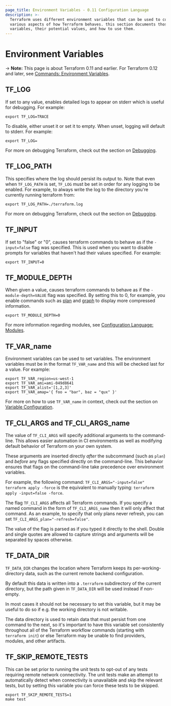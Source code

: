 ```yaml
---
page_title: Environment Variables - 0.11 Configuration Language
description: >-
  Terraform uses different environment variables that can be used to configure
  various aspects of how Terraform behaves. this section documents those
  variables, their potential values, and how to use them.
---
```


# Environment Variables

-> **Note:** This page is about Terraform 0.11 and earlier. For Terraform 0.12
and later, see
[Commands: Environment Variables](/cli/config/environment-variables).

## TF_LOG

If set to any value, enables detailed logs to appear on stderr which is useful for debugging. For example:

```shell
export TF_LOG=TRACE
```

To disable, either unset it or set it to empty. When unset, logging will default to stderr. For example:

```shell
export TF_LOG=
```

For more on debugging Terraform, check out the section on [Debugging](/internals/debugging).

## TF_LOG_PATH

This specifies where the log should persist its output to. Note that even when `TF_LOG_PATH` is set, `TF_LOG` must be set in order for any logging to be enabled. For example, to always write the log to the directory you're currently running terraform from:

```shell
export TF_LOG_PATH=./terraform.log
```

For more on debugging Terraform, check out the section on [Debugging](/internals/debugging).

## TF_INPUT

If set to "false" or "0", causes terraform commands to behave as if the `-input=false` flag was specified. This is used when you want to disable prompts for variables that haven't had their values specified. For example:

```shell
export TF_INPUT=0
```

## TF_MODULE_DEPTH

When given a value, causes terraform commands to behave as if the `-module-depth=VALUE` flag was specified. By setting this to 0, for example, you enable commands such as [plan](/cli/commands/plan) and [graph](/cli/commands/graph) to display more compressed information.

```shell
export TF_MODULE_DEPTH=0
```

For more information regarding modules, see [Configuration Language: Modules](/configuration/modules).

## TF_VAR_name

Environment variables can be used to set variables. The environment variables must be in the format `TF_VAR_name` and this will be checked last for a value. For example:

```shell
export TF_VAR_region=us-west-1
export TF_VAR_ami=ami-049d8641
export TF_VAR_alist='[1,2,3]'
export TF_VAR_amap='{ foo = "bar", baz = "qux" }'
```

For more on how to use `TF_VAR_name` in context, check out the section on [Variable Configuration](/language/configuration-0-11/variables).

## TF_CLI_ARGS and TF_CLI_ARGS_name

The value of `TF_CLI_ARGS` will specify additional arguments to the
command-line. This allows easier automation in CI environments as well as
modifying default behavior of Terraform on your own system.

These arguments are inserted directly _after_ the subcommand
(such as `plan`) and _before_ any flags specified directly on the command-line.
This behavior ensures that flags on the command-line take precedence over
environment variables.

For example, the following command: `TF_CLI_ARGS="-input=false" terraform apply -force`
is the equivalent to manually typing: `terraform apply -input=false -force`.

The flag `TF_CLI_ARGS` affects all Terraform commands. If you specify a
named command in the form of `TF_CLI_ARGS_name` then it will only affect
that command. As an example, to specify that only plans never refresh,
you can set `TF_CLI_ARGS_plan="-refresh=false"`.

The value of the flag is parsed as if you typed it directly to the shell.
Double and single quotes are allowed to capture strings and arguments will
be separated by spaces otherwise.

## TF_DATA_DIR

`TF_DATA_DIR` changes the location where Terraform keeps its
per-working-directory data, such as the current remote backend configuration.

By default this data is written into a `.terraform` subdirectory of the
current directory, but the path given in `TF_DATA_DIR` will be used instead
if non-empty.

In most cases it should not be necessary to set this variable, but it may
be useful to do so if e.g. the working directory is not writable.

The data directory is used to retain data that must persist from one command
to the next, so it's important to have this variable set consistently throughout
all of the Terraform workflow commands (starting with `terraform init`) or else
Terraform may be unable to find providers, modules, and other artifacts.

## TF_SKIP_REMOTE_TESTS

This can be set prior to running the unit tests to opt-out of any tests
requiring remote network connectivity. The unit tests make an attempt to
automatically detect when connectivity is unavailable and skip the relevant
tests, but by setting this variable you can force these tests to be skipped.

```shell
export TF_SKIP_REMOTE_TESTS=1
make test
```
